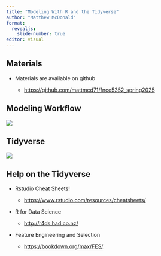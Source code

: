 ```yaml
---
title: "Modeling With R and the Tidyverse"
author: "Matthew McDonald"
format: 
  revealjs:
    slide-number: true
editor: visual
---
```


## Materials

-   Materials are available on github

    -   <https://github.com/mattmcd71/fnce5352_spring2025>

## Modeling Workflow

![](img/model-workflow.png)

## Tidyverse

![](img/tidyverse.png)

## Help on the Tidyverse

-   Rstudio Cheat Sheets!

    -   <https://www.rstudio.com/resources/cheatsheets/>

-   R for Data Science

    -   <http://r4ds.had.co.nz/>

-   Feature Engineering and Selection

    -   <https://bookdown.org/max/FES/>
